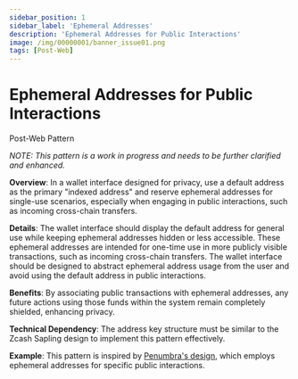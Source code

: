 ```yaml
---
sidebar_position: 1
sidebar_label: 'Ephemeral Addresses'
description: 'Ephemeral Addresses for Public Interactions'
image: /img/00000001/banner_issue01.png
tags: [Post-Web]
---
```


# Ephemeral Addresses for Public Interactions
<span class="doc-subtitle">Post-Web Pattern</span>
<br/>

*NOTE: This pattern is a work in progress and needs to be further clarified and enhanced.*

**Overview**: In a wallet interface designed for privacy, use a default address as the primary "indexed address" and reserve ephemeral addresses for single-use scenarios, especially when engaging in public interactions, such as incoming cross-chain transfers.

**Details**: The wallet interface should display the default address for general use while keeping ephemeral addresses hidden or less accessible. These ephemeral addresses are intended for one-time use in more publicly visible transactions, such as incoming cross-chain transfers. The wallet interface should be designed to abstract ephemeral address usage from the user and avoid using the default address in public interactions.

**Benefits**: By associating public transactions with ephemeral addresses, any future actions using those funds within the system remain completely shielded, enhancing privacy.

**Technical Dependency**: The address key structure must be similar to the Zcash Sapling design to implement this pattern effectively.

**Example**: This pattern is inspired by [Penumbra's design](../../zine/00000001/penumbra-protocol#addresses-and-keys), which employs ephemeral addresses for specific public interactions.